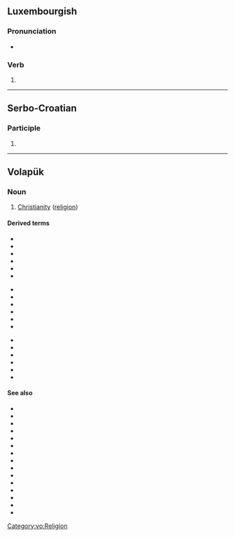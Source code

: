 {{also|krít|Krít}}
==Luxembourgish==

===Pronunciation===
* {{IPA|lb|/kʀiːt/}}

===Verb===
{{head|lb|verb form}}

# {{inflection of|lb|kréien||1//3|s|subj|;|2|p|subj}}

----

==Serbo-Croatian==

===Participle===
{{sh-participle}}

# {{inflection of|sh|skriti||m|s|pass|past|part}}

----

==Volapük==

===Noun===
{{head|vo|noun}}

# [[Christianity]] ([[religion]])

====Derived terms====
{{rel-top3|Terms derived from ''krit''}}
* {{l|vo|kritajenav}}
* {{l|vo|kritam}}
* {{l|vo|kritan}}
* {{l|vo|kritanef}}
* {{l|vo|kritanik}}
* {{l|vo|kritäl}}
{{rel-mid3}}
* {{l|vo|kritid}}
* {{l|vo|kritidizel}}
* {{l|vo|kritik}}
* {{l|vo|krititaam}}
* {{l|vo|krititaan}}
* {{l|vo|krititaik}}
{{rel-mid3}}
* {{l|vo|krito}}
* {{l|vo|kritön}}
* {{l|vo|pagakrit}}
* {{l|vo|rukrit}}
* {{l|vo|südöfakritik}}
* {{l|vo|yudakrit}}
{{rel-bottom}}

====See also====
* {{l|vo|bud}}
* {{l|vo|budan}}
* {{l|vo|budanef}}
* {{l|vo|pag}}
* {{l|vo|pagan}}
* {{l|vo|paganef}}
* {{l|vo|hindut}}
* {{l|vo|hindutan}}
* {{l|vo|hindutanef}}
* {{l|vo|slam}}
* {{l|vo|slaman}}
* {{l|vo|slamanef}}
* {{l|vo|yud}}
* {{l|vo|yudan}}
* {{l|vo|yudanef}}

[[Category:vo:Religion]]
